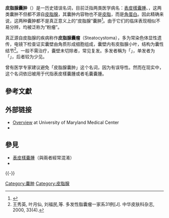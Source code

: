 {{expand|time=2016-09-29T22:47:16+00:00}}
{{Infobox medical condition
 | Name           = 皮脂腺囊肿
 | Image          = Inflamed epidermal inclusion cyst.jpg
 | Caption        =
 | Field          = [[皮膚病學|皮膚病學]]、[[普通外科|普通外科]]
 | DiseasesDB     = 29388
 | ICD10          = Epidermoid cyst {{ICD10|L|72|0|0|60}},<br />Pilar cyst {{ICD10|L|72|1|l|60}}
 | ICD9           = {{ICD9|706.2}}
 | ICDO           =
 | OMIM           =
 | MedlinePlus    = 000842
 | eMedicineSubj  =
 | eMedicineTopic =
 | MeshID         = D004814
}}
'''皮脂腺囊肿'''（{{lang-en|Sebaceous cyst}}）是一历史错误名词，目前泛指两类医学病名：[[表皮樣囊腫|表皮樣囊腫]]、{{link-en|毛髮囊腫|Trichilemmal cyst}}，这两类囊肿不但都不源自[[皮脂腺|皮脂腺]]，其囊肿内容物也不是[[皮脂|皮脂]]，而是[[角蛋白|角蛋白]]。因此精确来说，这两种囊肿都不是真正意义上的“皮脂腺”囊肿<ref>{{cite web |url=http://www.patient.co.uk/doctor/epidermoid-and-pilar-cysts-sebaceous-cysts |title=Epidermoid and Pilar Cysts (Sebaceous Cysts) - Patient UK |accessdate=2013-03-04 |work= |archive-date=2013-07-06 |archive-url=https://web.archive.org/web/20130706104301/http://www.patient.co.uk/doctor/epidermoid-and-pilar-cysts-sebaceous-cysts |dead-url=no }}</ref>。由于它们的临床表现相似不易分辨，均被泛称为“粉瘤”。

真正源自皮脂腺的疾病称作'''皮脂腺囊瘤'''（Steatocystoma），多为常染色体显性遗传，电镜下检查证实囊壁由角质形成细胞组成，囊壁内有皮脂腺小叶，结构为囊性结节<ref>王秀英, 叶月仙, 刘福民,等. 多发性脂囊瘤一家系31例[J]. 中华皮肤科杂志, 2000, 33(4).</ref>。一般不需治疗，囊壁未切除者，常见复发。多发者稱为「{{link-en|多發性皮脂囊瘤|Steatocystoma multiplex}}」，单发者为「{{link-en|單一性皮脂囊瘤|Steatocystoma simplex}}」，后者较为少见。

曾有医学专家建议避免「皮脂腺囊肿」这个名词，因为有误导性。然而在现实中，这个名词依旧被用于代指表皮樣囊腫或者毛囊囊腫。

==參考文獻==
{{reflist}}

== 外部链接 ==
{{Medical resources
|  DiseasesDB     = 29388 
|  ICD10          = Epidermoid cyst {{ICD10|L|72|0|0|60}},<br />Pilar cyst {{ICD10|L|72|1|l|60}} 
|  ICD9           = {{ICD9|706.2}} 
|  ICDO           = 
|  OMIM           = 
|  MedlinePlus    = 000842 
|  eMedicineSubj  = 
|  eMedicineTopic = 
|  MeshID         = D004814
}}
{{Commons category|Sebaceous cysts}}
* [http://www.umm.edu/ency/article/000842all.htm Overview] {{Wayback|url=http://www.umm.edu/ency/article/000842all.htm |date=20100408042923 }} at University of Maryland Medical Center
* {{EMedicine|derm|860|Epidermal Inclusion Cyst}}

== 參見 ==
{{Portal|医学}}
* [[表皮樣囊腫|表皮樣囊腫]]（與{{link-en|毛髮囊腫|Trichilemmal cyst}}兩者經常混淆）
* {{link-en|疣狀囊腫|verrucous cyst}}

{{-}}
{{Cystic diseases |state = collapsed }}
{{tsl|en|Template:Disorders of skin appendages}}

[[Category:囊肿|Category:囊肿]]
[[Category:皮脂腺|Category:皮脂腺]]